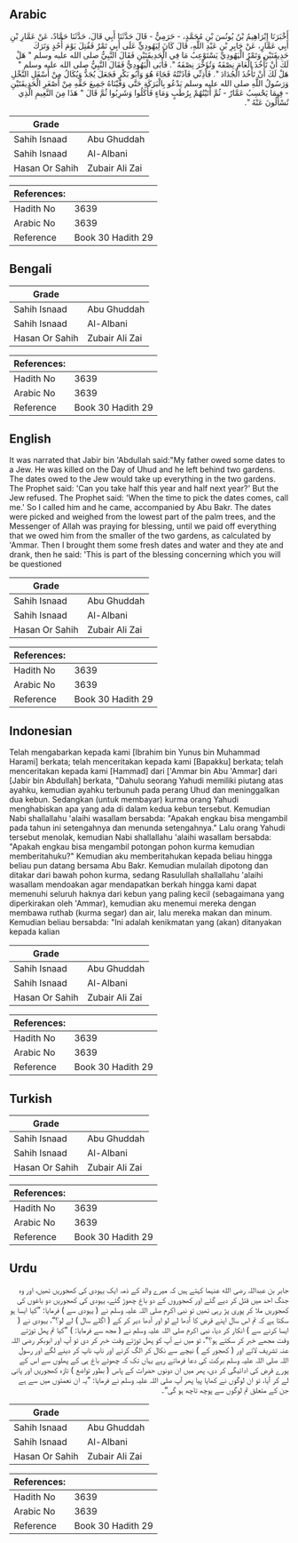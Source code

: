 ## Arabic


<div dir="rtl" lang="ar" style={{fontSize:'larger',backgroundColor:'#f8f9fa',padding:20}}>
أَخْبَرَنَا إِبْرَاهِيمُ بْنُ يُونُسَ بْنِ مُحَمَّدٍ، - حَرَمِيٌّ - قَالَ حَدَّثَنَا أَبِي قَالَ، حَدَّثَنَا حَمَّادٌ، عَنْ عَمَّارِ بْنِ أَبِي عَمَّارٍ، عَنْ جَابِرِ بْنِ عَبْدِ اللَّهِ، قَالَ كَانَ لِيَهُودِيٍّ عَلَى أَبِي تَمْرٌ فَقُتِلَ يَوْمَ أُحُدٍ وَتَرَكَ حَدِيقَتَيْنِ وَتَمْرُ الْيَهُودِيِّ يَسْتَوْعِبُ مَا فِي الْحَدِيقَتَيْنِ فَقَالَ النَّبِيُّ صلى الله عليه وسلم ‏"‏ هَلْ لَكَ أَنْ تَأْخُذَ الْعَامَ نِصْفَهُ وَتُؤَخِّرَ نِصْفَهُ ‏"‏‏.‏ فَأَبَى الْيَهُودِيُّ فَقَالَ النَّبِيُّ صلى الله عليه وسلم ‏"‏ هَلْ لَكَ أَنْ تَأْخُذَ الْجُدَادَ ‏"‏‏.‏ فَآذِنِّي فَآذَنْتُهُ فَجَاءَ هُوَ وَأَبُو بَكْرٍ فَجَعَلَ يُجَدُّ وَيُكَالُ مِنْ أَسْفَلِ النَّخْلِ وَرَسُولُ اللَّهِ صلى الله عليه وسلم يَدْعُو بِالْبَرَكَةِ حَتَّى وَفَيْنَاهُ جَمِيعَ حَقِّهِ مِنْ أَصْغَرِ الْحَدِيقَتَيْنِ - فِيمَا يَحْسِبُ عَمَّارٌ - ثُمَّ أَتَيْتُهُمْ بِرُطَبٍ وَمَاءٍ فَأَكَلُوا وَشَرِبُوا ثُمَّ قَالَ ‏"‏ هَذَا مِنَ النَّعِيمِ الَّذِي تُسْأَلُونَ عَنْهُ ‏"‏‏.‏
</div>
<div style={{backgroundColor:'#f8f9fa',padding:20, marginBottom: 10}}><table> <thead> <tr> <th>Grade</th> <th></th> </tr> </thead> <tbody> <tr><td>Sahih Isnaad</td><td>Abu Ghuddah</td></tr><tr><td>Sahih Isnaad</td><td>Al-Albani</td></tr><tr><td>Hasan Or Sahih</td><td>Zubair Ali Zai</td></tr></tbody></table><table> <thead> <tr> <th>References:</th> <th></th> </tr> </thead> <tbody><tr><td>Hadith No</td><td>3639</td></tr><tr><td>Arabic No</td><td>3639</td></tr><tr><td>Reference</td><td>Book 30 Hadith 29</td></tr></tbody></table></div>

## Bengali


<div dir="ltr" lang="bn" style={{fontSize:'larger',backgroundColor:'#f8f9fa',padding:20}}>

</div>
<div style={{backgroundColor:'#f8f9fa',padding:20, marginBottom: 10}}><table> <thead> <tr> <th>Grade</th> <th></th> </tr> </thead> <tbody> <tr><td>Sahih Isnaad</td><td>Abu Ghuddah</td></tr><tr><td>Sahih Isnaad</td><td>Al-Albani</td></tr><tr><td>Hasan Or Sahih</td><td>Zubair Ali Zai</td></tr></tbody></table><table> <thead> <tr> <th>References:</th> <th></th> </tr> </thead> <tbody><tr><td>Hadith No</td><td>3639</td></tr><tr><td>Arabic No</td><td>3639</td></tr><tr><td>Reference</td><td>Book 30 Hadith 29</td></tr></tbody></table></div>

## English


<div dir="ltr" lang="en" style={{fontSize:'larger',backgroundColor:'#f8f9fa',padding:20}}>
It was narrated that Jabir bin 'Abdullah said:"My father owed some dates to a Jew. He was killed on the Day of Uhud and he left behind two gardens. The dates owed to the Jew would take up everything in the two gardens. The Prophet said: 'Can you take half this year and half next year?' But the Jew refused. The Prophet said: 'When the time to pick the dates comes, call me.' So I called him and he came, accompanied by Abu Bakr. The dates were picked and weighed from the lowest part of the palm trees, and the Messenger of Allah was praying for blessing, until we paid off everything that we owed him from the smaller of the two gardens, as calculated by 'Ammar. Then I brought them some fresh dates and water and they ate and drank, then he said: 'This is part of the blessing concerning which you will be questioned
</div>
<div style={{backgroundColor:'#f8f9fa',padding:20, marginBottom: 10}}><table> <thead> <tr> <th>Grade</th> <th></th> </tr> </thead> <tbody> <tr><td>Sahih Isnaad</td><td>Abu Ghuddah</td></tr><tr><td>Sahih Isnaad</td><td>Al-Albani</td></tr><tr><td>Hasan Or Sahih</td><td>Zubair Ali Zai</td></tr></tbody></table><table> <thead> <tr> <th>References:</th> <th></th> </tr> </thead> <tbody><tr><td>Hadith No</td><td>3639</td></tr><tr><td>Arabic No</td><td>3639</td></tr><tr><td>Reference</td><td>Book 30 Hadith 29</td></tr></tbody></table></div>

## Indonesian


<div dir="ltr" lang="id" style={{fontSize:'larger',backgroundColor:'#f8f9fa',padding:20}}>
Telah mengabarkan kepada kami [Ibrahim bin Yunus bin Muhammad Harami] berkata; telah menceritakan kepada kami [Bapakku] berkata; telah menceritakan kepada kami [Hammad] dari ['Ammar bin Abu 'Ammar] dari [Jabir bin Abdullah] berkata, "Dahulu seorang Yahudi memiliki piutang atas ayahku, kemudian ayahku terbunuh pada perang Uhud dan meninggalkan dua kebun. Sedangkan (untuk membayar) kurma orang Yahudi menghabiskan apa yang ada di dalam kedua kebun tersebut. Kemudian Nabi shallallahu 'alaihi wasallam bersabda: "Apakah engkau bisa mengambil pada tahun ini setengahnya dan menunda setengahnya." Lalu orang Yahudi tersebut menolak, kemudian Nabi shallallahu 'alaihi wasallam bersabda: "Apakah engkau bisa mengambil potongan pohon kurma kemudian memberitahuku?" Kemudian aku memberitahukan kepada beliau hingga beliau pun datang bersama Abu Bakr. Kemudian mulailah dipotong dan ditakar dari bawah pohon kurma, sedang Rasulullah shallallahu 'alaihi wasallam mendoakan agar mendapatkan berkah hingga kami dapat memenuhi seluruh haknya dari kebun yang paling kecil (sebagaimana yang diperkirakan oleh 'Ammar), kemudian aku menemui mereka dengan membawa ruthab (kurma segar) dan air, lalu mereka makan dan minum. Kemudian beliau bersabda: "Ini adalah kenikmatan yang (akan) ditanyakan kepada kalian
</div>
<div style={{backgroundColor:'#f8f9fa',padding:20, marginBottom: 10}}><table> <thead> <tr> <th>Grade</th> <th></th> </tr> </thead> <tbody> <tr><td>Sahih Isnaad</td><td>Abu Ghuddah</td></tr><tr><td>Sahih Isnaad</td><td>Al-Albani</td></tr><tr><td>Hasan Or Sahih</td><td>Zubair Ali Zai</td></tr></tbody></table><table> <thead> <tr> <th>References:</th> <th></th> </tr> </thead> <tbody><tr><td>Hadith No</td><td>3639</td></tr><tr><td>Arabic No</td><td>3639</td></tr><tr><td>Reference</td><td>Book 30 Hadith 29</td></tr></tbody></table></div>

## Turkish


<div dir="ltr" lang="tr" style={{fontSize:'larger',backgroundColor:'#f8f9fa',padding:20}}>

</div>
<div style={{backgroundColor:'#f8f9fa',padding:20, marginBottom: 10}}><table> <thead> <tr> <th>Grade</th> <th></th> </tr> </thead> <tbody> <tr><td>Sahih Isnaad</td><td>Abu Ghuddah</td></tr><tr><td>Sahih Isnaad</td><td>Al-Albani</td></tr><tr><td>Hasan Or Sahih</td><td>Zubair Ali Zai</td></tr></tbody></table><table> <thead> <tr> <th>References:</th> <th></th> </tr> </thead> <tbody><tr><td>Hadith No</td><td>3639</td></tr><tr><td>Arabic No</td><td>3639</td></tr><tr><td>Reference</td><td>Book 30 Hadith 29</td></tr></tbody></table></div>

## Urdu


<div dir="rtl" lang="ur" style={{fontSize:'larger',backgroundColor:'#f8f9fa',padding:20}}>
جابر بن عبداللہ رضی الله عنہما کہتے ہیں کہ میرے والد کے ذمہ ایک یہودی کی کھجوریں تھیں، اور وہ جنگ احد میں قتل کر دیے گئے اور کھجوروں کے دو باغ چھوڑ گئے، یہودی کی کھجوریں دو باغوں کی کھجوریں ملا کر پوری پڑ رہی تھیں تو نبی اکرم صلی اللہ علیہ وسلم نے ( یہودی سے ) فرمایا: ”کیا ایسا ہو سکتا ہے کہ تم اس سال اپنے قرض کا آدھا لے لو اور آدھا دیر کر کے ( اگلے سال ) لے لو؟“، یہودی نے ( ایسا کرنے سے ) انکار کر دیا، نبی اکرم صلی اللہ علیہ وسلم نے ( مجھ سے فرمایا: ) ”کیا تم پھل توڑتے وقت مجھے خبر کر سکتے ہو؟“، تو میں نے آپ کو پھل توڑتے وقت خبر کر دی تو آپ اور ابوبکر رضی اللہ عنہ تشریف لائے اور ( کھجور کے ) نیچے سے نکال کر الگ کرنے اور ناپ ناپ کر دینے لگے اور رسول اللہ صلی اللہ علیہ وسلم برکت کی دعا فرماتے رہے یہاں تک کہ چھوٹے باغ ہی کے پھلوں سے اس کے پورے قرض کی ادائیگی کر دی، پھر میں ان دونوں حضرات کے پاس ( بطور تواضع ) تازہ کھجوریں اور پانی لے کر آیا، تو ان لوگوں نے کھایا پیا پھر آپ صلی اللہ علیہ وسلم نے فرمایا: ”یہ ان نعمتوں میں سے ہے جن کے متعلق تم لوگوں سے پوچھ تاچھ ہو گی“۔
</div>
<div style={{backgroundColor:'#f8f9fa',padding:20, marginBottom: 10}}><table> <thead> <tr> <th>Grade</th> <th></th> </tr> </thead> <tbody> <tr><td>Sahih Isnaad</td><td>Abu Ghuddah</td></tr><tr><td>Sahih Isnaad</td><td>Al-Albani</td></tr><tr><td>Hasan Or Sahih</td><td>Zubair Ali Zai</td></tr></tbody></table><table> <thead> <tr> <th>References:</th> <th></th> </tr> </thead> <tbody><tr><td>Hadith No</td><td>3639</td></tr><tr><td>Arabic No</td><td>3639</td></tr><tr><td>Reference</td><td>Book 30 Hadith 29</td></tr></tbody></table></div>